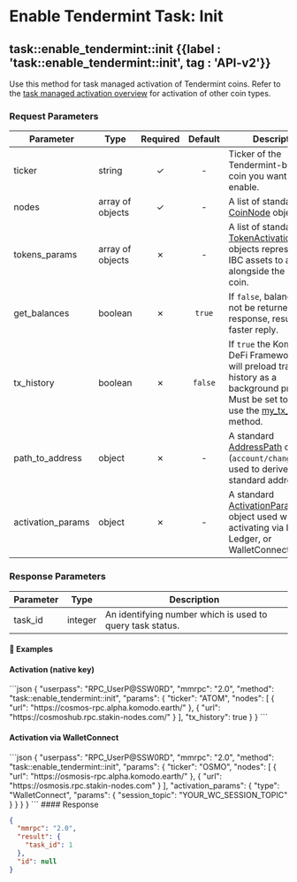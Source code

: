 
# Enable Tendermint Task: Init

## task::enable\_tendermint::init {{label : 'task::enable_tendermint::init', tag : 'API-v2'}}

Use this method for task managed activation of Tendermint coins. Refer to the [task managed activation overview](/komodo-defi-framework/api/v20/coin_activation/task_managed/) for activation of other coin types.

### Request Parameters

| Parameter               | Type             | Required | Default | Description                                                                                                                                                                                                              |
| ----------------------- | ---------------- | :------: | :-----: | ------------------------------------------------------------------------------------------------------------------------------------------------------------------------------------------------------------------------ |
| ticker                  | string           |     ✓    |    -    | Ticker of the Tendermint-based coin you want to enable. |
| nodes                   | array of objects |     ✓    |    -    | A list of standard [CoinNode](/komodo-defi-framework/api/common_structures/activation/#coin-node) objects. |
| tokens\_params           | array of objects |     ✗    |    -    | A list of standard [TokenActivationParams](/komodo-defi-framework/api/common_structures/activation/#token-activation-params) objects representing IBC assets to activate alongside the platform coin. |
| get\_balances           | boolean          |     ✗    | `true`  | If `false`, balances will not be returned in the response, resulting in a faster reply. |
| tx\_history             | boolean          |     ✗    | `false` | If `true` the Komodo DeFi Framework API will preload transaction history as a background process. Must be set to `true` to use the [my\_tx\_history](/komodo-defi-framework/api/legacy/my_tx_history/#my-tx-history) method. |
| path\_to\_address       | object           |     ✗    |    -    | A standard [AddressPath](/komodo-defi-framework/api/common_structures/wallet/#address-path) object (`account/change/index`) used to derive a non-standard address. |
| activation\_params      | object           |     ✗    |    -    | A standard [ActivationParams](/komodo-defi-framework/api/common_structures/activation/#activation-params) object used when activating via Keplr, Ledger, or WalletConnect. |

### Response Parameters

| Parameter | Type    | Description                                               |
| --------- | ------- | --------------------------------------------------------- |
| task\_id  | integer | An identifying number which is used to query task status. |

#### 📌 Examples

#### Activation (native key)

<CodeGroup title="ATOM Activation (native key)" tag="POST" label="task::enable_tendermint::init" mm2MethodDecorate="true">
  ```json
  {
    "userpass": "RPC_UserP@SSW0RD",
    "mmrpc": "2.0",
    "method": "task::enable_tendermint::init",
    "params": {
      "ticker": "ATOM",
      "nodes": [
        { "url": "https://cosmos-rpc.alpha.komodo.earth/" },
        { "url": "https://cosmoshub.rpc.stakin-nodes.com/" }
      ],
      "tx_history": true
    }
  }
  ```
</CodeGroup>

#### Activation via WalletConnect

<CodeGroup title="OSMO Activation (WalletConnect)" tag="POST" label="task::enable_tendermint::init" mm2MethodDecorate="true">
  ```json
  {
    "userpass": "RPC_UserP@SSW0RD",
    "mmrpc": "2.0",
    "method": "task::enable_tendermint::init",
    "params": {
      "ticker": "OSMO",
      "nodes": [
        { "url": "https://osmosis-rpc.alpha.komodo.earth/" },
        { "url": "https://osmosis.rpc.stakin-nodes.com" }
      ],
      "activation_params": {
        "type": "WalletConnect",
        "params": { "session_topic": "YOUR_WC_SESSION_TOPIC" }
      }
    }
  }
  ```
</CodeGroup>

<CollapsibleSection expandedText="Hide Response" collapsedText="Show Response">
  #### Response

  ```json
  {
    "mmrpc": "2.0",
    "result": {
      "task_id": 1
    },
    "id": null
  }
  ```
</CollapsibleSection>
